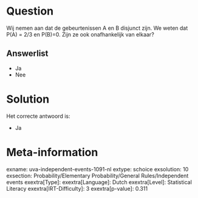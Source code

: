 Question
========

Wij nemen aan dat de gebeurtenissen A en B disjunct zijn. We weten dat
P(A) = 2/3 en P(B)=0. Zijn ze ook onafhankelijk van elkaar?

Answerlist
----------

* Ja
* Nee

Solution
========

Het correcte antwoord is: 

* Ja

Meta-information
================
exname: uva-independent-events-1091-nl
extype: schoice
exsolution: 10
exsection: Probability/Elementary Probability/General Rules/Independent events
exextra[Type]: 
exextra[Language]: Dutch
exextra[Level]: Statistical Literacy
exextra[IRT-Difficulty]: 3
exextra[p-value]: 0.311
